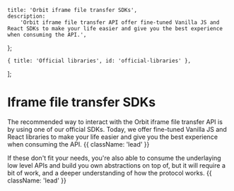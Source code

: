 
	title: 'Orbit iframe file transfer SDKs',
	description:
		'Orbit iframe file transfer API offer fine-tuned Vanilla JS and React SDKs to make your life easier and give you the best experience when consuming the API.',
};

	{ title: 'Official libraries', id: 'official-libraries' },
];

# Iframe file transfer SDKs

The recommended way to interact with the Orbit iframe file transfer API is by using one of our official SDKs. Today, we offer fine-tuned Vanilla JS and React libraries to make your life easier and give you the best experience when consuming the API. {{ className: 'lead' }}

If these don't fit your needs, you're also able to consume the underlaying low level APIs and build you own abstractions on top of, but it will require a bit of work, and a deeper understanding of how the protocol works. {{ className: 'lead' }}

<Libraries />
